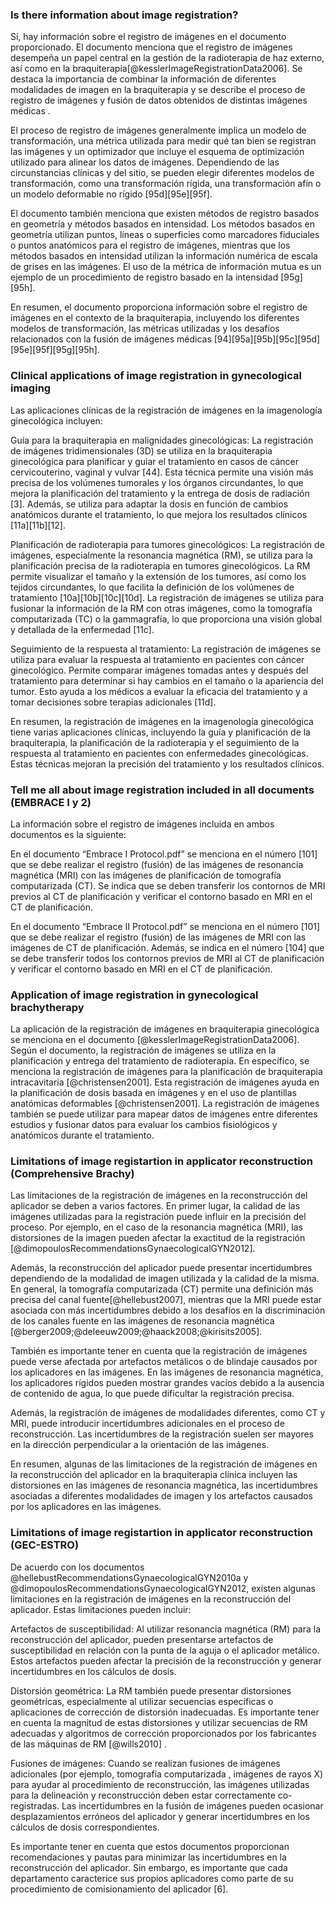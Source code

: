 ### Is there information about image registration?

Sí, hay información sobre el registro de imágenes en el documento proporcionado. El documento menciona que el registro de imágenes desempeña un papel central en la gestión de la radioterapia de haz externo, así como en la braquiterapia[@kesslerImageRegistrationData2006]. Se destaca la importancia de combinar la información de diferentes modalidades de imagen en la braquiterapia y se describe el proceso de registro de imágenes y fusión de datos obtenidos de distintas imágenes médicas .

El proceso de registro de imágenes generalmente implica un modelo de transformación, una métrica utilizada para medir qué tan bien se registran las imágenes y un optimizador que incluye el esquema de optimización utilizado para alinear los datos de imágenes. Dependiendo de las circunstancias clínicas y del sitio, se pueden elegir diferentes modelos de transformación, como una transformación rígida, una transformación afín o un modelo deformable no rígido \[95d\]\[95e\]\[95f\].

El documento también menciona que existen métodos de registro basados en geometría y métodos basados en intensidad. Los métodos basados en geometría utilizan puntos, líneas o superficies como marcadores fiduciales o puntos anatómicos para el registro de imágenes, mientras que los métodos basados en intensidad utilizan la información numérica de escala de grises en las imágenes. El uso de la métrica de información mutua es un ejemplo de un procedimiento de registro basado en la intensidad \[95g\]\[95h\].

En resumen, el documento proporciona información sobre el registro de imágenes en el contexto de la braquiterapia, incluyendo los diferentes modelos de transformación, las métricas utilizadas y los desafíos relacionados con la fusión de imágenes médicas \[94\]\[95a\]\[95b\]\[95c\]\[95d\]\[95e\]\[95f\]\[95g\]\[95h\].

### Clinical applications of image registration in gynecological imaging

Las aplicaciones clínicas de la registración de imágenes en la imagenología ginecológica incluyen:

Guía para la braquiterapia en malignidades ginecológicas: La registración de imágenes tridimensionales (3D) se utiliza en la braquiterapia ginecológica para planificar y guiar el tratamiento en casos de cáncer cervicouterino, vaginal y vulvar \[44\]. Esta técnica permite una visión más precisa de los volúmenes tumorales y los órganos circundantes, lo que mejora la planificación del tratamiento y la entrega de dosis de radiación \[3\]. Además, se utiliza para adaptar la dosis en función de cambios anatómicos durante el tratamiento, lo que mejora los resultados clínicos \[11a\]\[11b\]\[12\].

Planificación de radioterapia para tumores ginecológicos: La registración de imágenes, especialmente la resonancia magnética (RM), se utiliza para la planificación precisa de la radioterapia en tumores ginecológicos. La RM permite visualizar el tamaño y la extensión de los tumores, así como los tejidos circundantes, lo que facilita la definición de los volúmenes de tratamiento \[10a\]\[10b\]\[10c\]\[10d\]. La registración de imágenes se utiliza para fusionar la información de la RM con otras imágenes, como la tomografía computarizada (TC) o la gammagrafía, lo que proporciona una visión global y detallada de la enfermedad \[11c\].

Seguimiento de la respuesta al tratamiento: La registración de imágenes se utiliza para evaluar la respuesta al tratamiento en pacientes con cáncer ginecológico. Permite comparar imágenes tomadas antes y después del tratamiento para determinar si hay cambios en el tamaño o la apariencia del tumor. Esto ayuda a los médicos a evaluar la eficacia del tratamiento y a tomar decisiones sobre terapias adicionales \[11d\].

En resumen, la registración de imágenes en la imagenología ginecológica tiene varias aplicaciones clínicas, incluyendo la guía y planificación de la braquiterapia, la planificación de la radioterapia y el seguimiento de la respuesta al tratamiento en pacientes con enfermedades ginecológicas. Estas técnicas mejoran la precisión del tratamiento y los resultados clínicos.

### Tell me all about image registration included in all documents (EMBRACE I y 2)

La información sobre el registro de imágenes incluida en ambos documentos es la siguiente:

En el documento "Embrace I Protocol.pdf" se menciona en el número \[101\] que se debe realizar el registro (fusión) de las imágenes de resonancia magnética (MRI) con las imágenes de planificación de tomografía computarizada (CT). Se indica que se deben transferir los contornos de MRI previos al CT de planificación y verificar el contorno basado en MRI en el CT de planificación.

En el documento "Embrace II Protocol.pdf" se menciona en el número \[101\] que se debe realizar el registro (fusión) de las imágenes de MRI con las imágenes de CT de planificación. Además, se indica en el número \[104\] que se debe transferir todos los contornos previos de MRI al CT de planificación y verificar el contorno basado en MRI en el CT de planificación.

### Application of image registration in gynecological brachytherapy

La aplicación de la registración de imágenes en braquiterapia ginecológica se menciona en el documento [@kesslerImageRegistrationData2006]. Según el documento, la registración de imágenes se utiliza en la planificación y entrega del tratamiento de radioterapia. En específico, se menciona la registración de imágenes para la planificación de braquiterapia intracavitaria [@christensen2001]. Esta registración de imágenes ayuda en la planificación de dosis basada en imágenes y en el uso de plantillas anatómicas deformables [@christensen2001]. La registración de imágenes también se puede utilizar para mapear datos de imágenes entre diferentes estudios y fusionar datos para evaluar los cambios fisiológicos y anatómicos durante el tratamiento.

### Limitations of image registartion in applicator reconstruction (Comprehensive Brachy)

Las limitaciones de la registración de imágenes en la reconstrucción del aplicador se deben a varios factores. En primer lugar, la calidad de las imágenes utilizadas para la registración puede influir en la precisión del proceso. Por ejemplo, en el caso de la resonancia magnética (MRI), las distorsiones de la imagen pueden afectar la exactitud de la registración [@dimopoulosRecommendationsGynaecologicalGYN2012].

Además, la reconstrucción del aplicador puede presentar incertidumbres dependiendo de la modalidad de imagen utilizada y la calidad de la misma. En general, la tomografía computarizada (CT) permite una definición más precisa del canal fuente[@hellebust2007], mientras que la MRI puede estar asociada con más incertidumbres debido a los desafíos en la discriminación de los canales fuente en las imágenes de resonancia magnética [@berger2009;@deleeuw2009;@haack2008;@kirisits2005].

También es importante tener en cuenta que la registración de imágenes puede verse afectada por artefactos metálicos o de blindaje causados por los aplicadores en las imágenes. En las imágenes de resonancia magnética, los aplicadores rígidos pueden mostrar grandes vacíos debido a la ausencia de contenido de agua, lo que puede dificultar la registración precisa.

Además, la registración de imágenes de modalidades diferentes, como CT y MRI, puede introducir incertidumbres adicionales en el proceso de reconstrucción. Las incertidumbres de la registración suelen ser mayores en la dirección perpendicular a la orientación de las imágenes.

En resumen, algunas de las limitaciones de la registración de imágenes en la reconstrucción del aplicador en la braquiterapia clínica incluyen las distorsiones en las imágenes de resonancia magnética, las incertidumbres asociadas a diferentes modalidades de imagen y los artefactos causados por los aplicadores en las imágenes.

### Limitations of image registartion in applicator reconstruction (GEC-ESTRO)

De acuerdo con los documentos @hellebustRecommendationsGynaecologicalGYN2010a y @dimopoulosRecommendationsGynaecologicalGYN2012, existen algunas limitaciones en la registración de imágenes en la reconstrucción del aplicador. Estas limitaciones pueden incluir:

Artefactos de susceptibilidad: Al utilizar resonancia magnética (RM) para la reconstrucción del aplicador, pueden presentarse artefactos de susceptibilidad en relación con la punta de la aguja o el aplicador metálico. Estos artefactos pueden afectar la precisión de la reconstrucción y generar incertidumbres en los cálculos de dosis.

Distorsión geométrica: La RM también puede presentar distorsiones geométricas, especialmente al utilizar secuencias específicas o aplicaciones de corrección de distorsión inadecuadas. Es importante tener en cuenta la magnitud de estas distorsiones y utilizar secuencias de RM adecuadas y algoritmos de corrección proporcionados por los fabricantes de las máquinas de RM [@wills2010] .

Fusiones de imágenes: Cuando se realizan fusiones de imágenes adicionales (por ejemplo, tomografía computarizada , imágenes de rayos X) para ayudar al procedimiento de reconstrucción, las imágenes utilizadas para la delineación y reconstrucción deben estar correctamente co-registradas. Las incertidumbres en la fusión de imágenes pueden ocasionar desplazamientos erróneos del aplicador y generar incertidumbres en los cálculos de dosis correspondientes.

Es importante tener en cuenta que estos documentos proporcionan recomendaciones y pautas para minimizar las incertidumbres en la reconstrucción del aplicador. Sin embargo, es importante que cada departamento caracterice sus propios aplicadores como parte de su procedimiento de comisionamiento del aplicador \[6\].